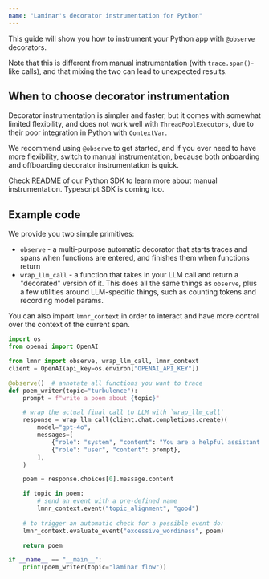 ```yaml
---
name: "Laminar's decorator instrumentation for Python"
---
```


This guide will show you how to instrument your Python app with `@observe` decorators.

Note that this is different from manual instrumentation (with `trace.span()`-like calls), and that mixing the two can lead to unexpected results.

## When to choose decorator instrumentation

Decorator instrumentation is simpler and faster, but it comes with somewhat limited flexibility, and does not work well with
`ThreadPoolExecutors`, due to their poor integration in Python with `ContextVar`.

We recommend using `@observe` to get started, and if you ever need to have more flexibility, switch to manual instrumentation, because
both onboarding and offboarding decorator instrumentation is quick.

Check [README](https://github.com/lmnr-ai/lmnr-python) of our Python SDK to learn more about manual instrumentation. Typescript SDK is coming too.

## Example code

We provide you two simple primitives:

- `observe` - a multi-purpose automatic decorator that starts traces and spans when functions are entered, and finishes them when functions return
- `wrap_llm_call` - a function that takes in your LLM call and return a "decorated" version of it. This does all the same things as `observe`, plus
a few utilities around LLM-specific things, such as counting tokens and recording model params.

You can also import `lmnr_context` in order to interact and have more control over the context of the current span.

```python
import os
from openai import OpenAI

from lmnr import observe, wrap_llm_call, lmnr_context
client = OpenAI(api_key=os.environ["OPENAI_API_KEY"])

@observe()  # annotate all functions you want to trace
def poem_writer(topic="turbulence"):
    prompt = f"write a poem about {topic}"

    # wrap the actual final call to LLM with `wrap_llm_call`
    response = wrap_llm_call(client.chat.completions.create)(
        model="gpt-4o",
        messages=[
            {"role": "system", "content": "You are a helpful assistant."},
            {"role": "user", "content": prompt},
        ],
    )

    poem = response.choices[0].message.content

    if topic in poem:
        # send an event with a pre-defined name
        lmnr_context.event("topic_alignment", "good")
    
    # to trigger an automatic check for a possible event do:
    lmnr_context.evaluate_event("excessive_wordiness", poem)

    return poem

if __name__ == "__main__":
    print(poem_writer(topic="laminar flow"))
```
